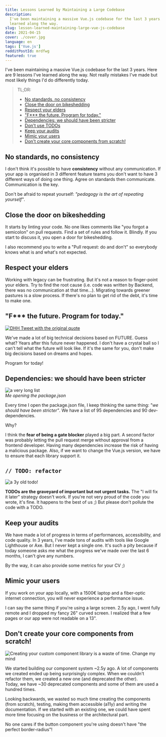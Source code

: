 ```yaml
---
title: Lessons Learned by Maintaining a Large Codebase
description:
  I've been maintaining a massive Vue.js codebase for the last 3 years. Here are 9 lessons I've
  learned along the way.
slug: lesson-learned-maintaining-large-vue-js-codebase
date: 2021-04-15
cover: ./cover.jpg
language: en
tags: ['Vue.js']
redditPostId: mrdfwg
featured: true
---
```


I've been maintaining a massive Vue.js codebase for the last 3 years. Here are 9 lessons I've
learned along the way. Not really mistakes I've made but most likely things I'd do differently
today.

> TL;DR:
>
> - [No standards, no consistency](#no-standards-no-consistency)
> - [Close the door on bikeshedding](#close-the-door-on-bikeshedding)
> - [Respect your elders](#respect-your-elders)
> - ["F\*\*\* the future. Program for today."](#f-the-future-program-for-today)
> - [Dependencies: we should have been stricter](#dependencies-we-should-have-been-stricter)
> - [Don't use TODOs](#code-classlanguage-text-todo-refactorcode)
> - [Keep your audits](#keep-your-audits)
> - [Mimic your users](#mimic-your-users)
> - [Don't create your core components from scratch!](#dont-create-your-core-components-from-scratch)

## No standards, no consistency

I don't think it's possible to have **consistency** without any communication. If your app is
organised in 3 different feature teams you don't want to have 3 different ways of doing one thing.
Agree on standards then communicate. Communication is the key.

Don't be afraid to repeat yourself: _"pedagogy is the art of repeating yourself"_.

## Close the door on bikeshedding

It starts by linting your code. No one likes comments like "you forgot a semicolon" on pull
requests. Find a set of rules and follow it. Blindly. If you start to discuss it, you open a door
for bikeshedding.

I also recommend you to write a "Pull request: do and don't" so everybody knows what is and what's
not expected.

## Respect your elders

Working with legacy can be frustrating. But it's not a reason to finger-point your elders. Try to
find the root cause (i.e. code was written by Backend, there was no communication at that time...).
Migrating towards greener pastures is a slow process. If there's no plan to get rid of the debt,
it's time to make one.

## "F\*\*\* the future. Program for today."

[![DHH Tweet with the original quote](./dhh-tweet.jpg)](https://twitter.com/dhh/status/623598101127897088?lang=en)

We've made a lot of big technical decisions based on FUTURE. Guess what? Years after this future
never happened. I don't have a crystal ball so I can't tell what the future will look like. If it's
the same for you, don't make big decisions based on dreams and hopes.

Program for today!

## Dependencies: we should have been stricter

![a very long list](./package-json-haha.gif)  
_Me opening the package.json_

Every time I open the package.json file, I keep thinking the same thing: _"we should have been
stricter"_. We have a list of 95 dependencies and 90 dev-dependencies.

Why?

I think the **fear of being a gate blocker** played a big part. A second factor was probably letting
the pull request merge without approval from a frontend developer. Having many dependencies increase
the risk of having a malicious package. Also, if we want to change the Vue.js version, we have to
ensure that each library support it.

## `// TODO: refactor`

![a 3y old todo!](./todo.jpg)

**TODOs are the graveyard of important but not urgent tasks.** The "I will fix it later" strategy
doesn't work. If you're not very proud of the code you wrote, it's fine. It happens to the best of
us ;) But please don't pollute the code with a TODO.

## Keep your audits

We have made a lot of progress in terms of performances, accessibility, and code quality. In 3
years, I've made tons of audits with tools like Google Lighthouse or Axe. But I never kept a single
one. It's such a pity because if today someone asks me what the progress we've made over the last 6
months, I can't give any numbers.

By the way, it can also provide some metrics for your CV ;)

## Mimic your users

If you work on your app locally, with a 1500€ laptop and a fiber-optic internet connection, you will
never experience a performance issue.

I can say the same thing if you're using a large screen. 2.5y ago, I went fully remote and I dropped
my fancy 26" curved screen. I realized that a few pages or our app were not readable on a 13".

## Don't create your core components from scratch!

![Creating your custom component library is a waste of time. Change my mind](./component-lib-meme.jpg)

We started building our component system ~2.5y ago. A lot of components we created ended up being
surprisingly complex. When we couldn't refactor them, we created a new one (and deprecated the
other).  
Today, we have ~30 deprecated components and some of them are used a hundred times.

Looking backwards, we wasted so much time creating the components (from scratch), testing, making
them accessible (a11y) and writing the documentation. If we started with an existing one, we could
have spent more time focusing on the business or the architectural part.

No one cares if the button component you're using doesn't have "the perfect border-radius"!
